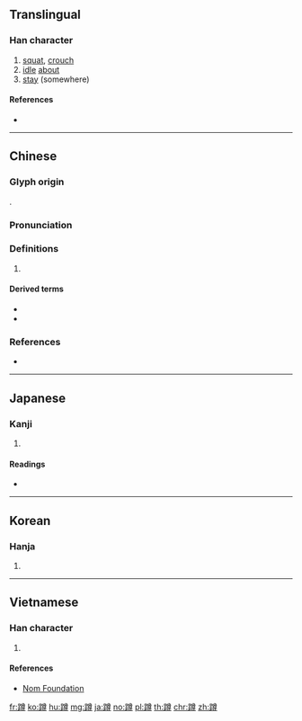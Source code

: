 {{character info/new}}
==Translingual==

===Han character===
{{Han char|rn=157|rad=足|as=12|sn=19|four=68146|canj=RMTWI|ids=⿰⻊尊}}

# [[squat]], [[crouch]]
# [[idle]] [[about]]
# [[stay]] (somewhere)

====References====
* {{Han ref|kx=1233.320|dkj=37874|dj=1705.420|hdz=63741.070|uh=8E72|ud=36466|bh=C3DB|bd=50139}}

----

==Chinese==
{{zh-forms}}

===Glyph origin===
{{Han etym}}
{{Han compound|足|尊|c1=s|t1=foot|c2=p|ls=psc}}.

===Pronunciation===
{{zh-pron
|m=dūn
|c=cyun4,deon1
|h=pfs=
|md=
|mn=khû
|w=
|mc=y
|oc=y
|cat=v
}}

===Definitions===
{{zh-hanzi}}

# {{rfdef|lang=zh}}

====Derived terms====
* {{zh-l|蹲廁}}
* {{zh-l|蹲式廁所}}

===References===
* {{R:yue:Hanzi}}

----

==Japanese==

===Kanji===
{{ja-kanji|grade=|rs=足12}}

# {{defn|lang=ja|sort=足12}}

====Readings====
* {{ja-readings|on=[[そん]] (son), [[しゅん]] (shun)|kun=[[つくばう]] (tsukubau), [[うずくまる]] (uzukumaru)|nanori=}}

----

==Korean==

===Hanja===
{{ko-hanja|hangeul=준|eumhun=|rv=jun|mr=chun|y=cwun}}

# {{defn|lang=ko|sort=足12}}

----

==Vietnamese==

===Han character===
{{vi-readings|rs=足12| hanviet = đôn, tôn}}

# {{defn|lang=vi|sort=足12}}

====References====
*[http://nomfoundation.org/common/nom_details.php?codepoint= Nom Foundation]

[[fr:蹲]]
[[ko:蹲]]
[[hu:蹲]]
[[mg:蹲]]
[[ja:蹲]]
[[no:蹲]]
[[pl:蹲]]
[[th:蹲]]
[[chr:蹲]]
[[zh:蹲]]